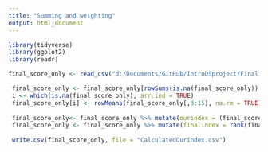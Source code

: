 ```yaml
---
title: "Summing and weighting"
output: html_document
---
```


```r
library(tidyverse)
library(ggplot2)
library(readr)

final_score_only <- read_csv("d:/Documents/GitHub/IntroDSproject/Final score data/final_score_only.csv")

```

```r
 final_score_only <- final_score_only[rowSums(is.na(final_score_only)) < 6, ]
 i <- which(is.na(final_score_only), arr.ind = TRUE)
 final_score_only[i] <- rowMeans(final_score_only[,3:15], na.rm = TRUE)[i[,1]]
 
 final_score_only<- final_score_only %>% mutate(ourindex = (final_score_only$finalscore_child +final_score_only$finalrank_comm +final_score_only$finalrank_diversity+final_score_only$finalrank_edu+final_score_only$finalrank_emission+final_score_only$finalrank_empl+final_score_only$finalrank_eng+final_score_only$finalrank_env+final_score_only$finalrank_deficit+final_score_only$finalrank_gen+final_score_only$finalrank_GDP+final_score_only$finalrank_pop+final_score_only$finalscore_security+final_score_only$finalrank_tourism+final_score_only$finalrank_hpi + final_score_only$finalrank_neg + final_score_only$finalrank_pos) /17)
 final_score_only <- final_score_only %>% mutate(finalindex = rank(final_score_only$ourindex))
 
 write.csv(final_score_only, file = "CalculatedOurindex.csv")
```

